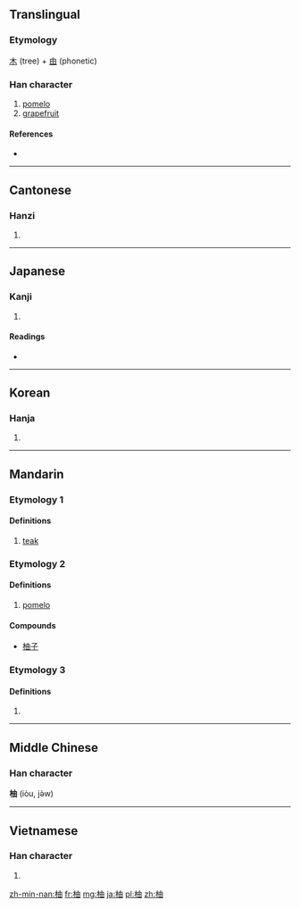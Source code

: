 ==Translingual==

===Etymology===
[[木]] (tree) + [[由]] (phonetic)

===Han character===
{{Han char|rn=75|rad=木|as=05|sn=9|four=4596<sub>0</sub>|canj=木中田 (DLW)|ids=⿰[[木]][[由]]}}

# [[pomelo]]
# [[grapefruit]]

====References====
* {{Han ref|kx=0519.120|dkj=14629|dj=0907.120|hdz=21182.050|uh=67DA|ud=26586|bh=AC63|bd=44131}}

----

==Cantonese==

===Hanzi===
{{yue-hanzi|jyut=[[jau2]], [[jau6]], [[zuk6]]|y=yau2, yau6, juk6}}

# {{defn|lang=yue|sort=木05}}

----

==Japanese==

===Kanji===
{{ja-kanji|grade=|rs=木05}}

# {{defn|lang=ja|sort=木05}}

====Readings====
* {{ja-readings|on=[[ゆ]] (yu)|kun=[[ゆず]] (yuzu)}}

----

==Korean==

===Hanja===
{{ko-hanja|hangeul=[[유]], [[축]]|eumhun=|rv=yu, chuk|mr=yu, ch'uk|y=yu, chwuk}}

# {{defn|lang=ko|sort=木05}}

----

==Mandarin==
{{zh-forms}}

===Etymology 1===
====Definitions====
{{cmn-hanzi|pin=[[yóu]] ([[you2]])|wg=yu<sup>2</sup>}}
# [[teak]]

===Etymology 2===
====Definitions====
{{cmn-hanzi|pin=[[yòu]] ([[you4]])|wg=yu<sup>4</sup>}}
# [[pomelo]]
====Compounds====
* [[柚子]]

===Etymology 3===
====Definitions====
{{cmn-hanzi|pin=[[zhú]] ([[zhu2]])|wg=chu<sup>2</sup>}}
# {{defn|lang=cmn|sort=木05}}

----

==Middle Chinese==
===Han character===
'''柚''' (iòu, jǝ̀w)

----

==Vietnamese==

===Han character===
{{vi-hantu|[[dâu]], [[dữu]]|rs=木05}}

# {{defn|lang=vi|sort=木05}}

[[zh-min-nan:柚]]
[[fr:柚]]
[[mg:柚]]
[[ja:柚]]
[[pl:柚]]
[[zh:柚]]